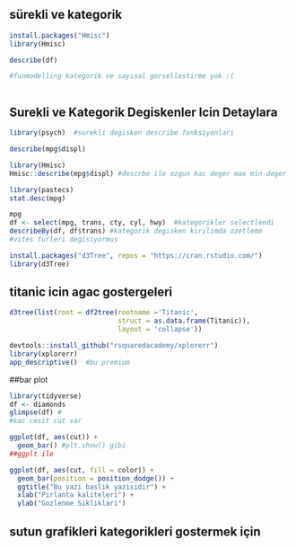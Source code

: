 ## sürekli  ve kategorik 

```r
install.packages("Hmisc")
library(Hmisc)

describe(df)

#funmodelling kategorik ve sayısal gorsellestirme yok :(



```



## Surekli ve Kategorik Degiskenler Icin Detaylara
```r
library(psych)  #surekli degisken describe fonksiyonlari

describe(mpg$displ)  
```


```r
library(Hmisc)
Hmisc::describe(mpg$displ) #descrbe ile ozgun kac deger max min deger 
```


```r
library(pastecs)
stat.desc(mpg)
```


```r
mpg
df <- select(mpg, trans, cty, cyl, hwy)  #kategorikler selectlendi
describeBy(df, df$trans) #kategorik degisken kırılımda ozetleme
#vites turleri degisiyormus
```
```r
install.packages("d3Tree", repos = "https://cran.rstudio.com/")
library(d3Tree)

```

## titanic icin agac gostergeleri

```r
d3tree(list(root = df2tree(rootname ='Titanic', 
                           struct = as.data.frame(Titanic)), 
                           layout = 'collapse'))
```



```r
devtools::install_github("rsquaredacademy/xplorerr")
library(xplorerr)
app_descriptive()  #bu premium 
```

##bar plot
```r
library(tidyverse)
df <- diamonds
glimpse(df) #
#kac cesit cut var

ggplot(df, aes(cut)) +
  geom_bar() #plt.show() gibi
##ggplt ile
```


```r
ggplot(df, aes(cut, fill = color)) +
  geom_bar(position = position_dodge()) + 
  ggtitle("Bu yazi baslik yazisidir") +
  xlab("Pirlanta kaliteleri") + 
  ylab("Gozlenme Sikliklari")


```

## sutun grafikleri kategorikleri gostermek için 


